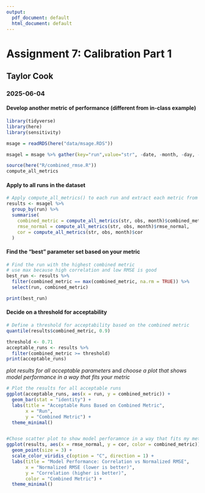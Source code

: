 ```yaml
---
output:
  pdf_document: default
  html_document: default
---
```

# Assignment 7: Calibration Part 1

## Taylor Cook

### 2025-06-04

#### Develop another metric of performance (different from in-class example)

```r
library(tidyverse)
library(here)
library(sensitivity)

msage = readRDS(here("data/msage.RDS"))

msagel = msage %>% gather(key="run",value="str", -date, -month, -day, -year, -wy,-obs)

source(here("R/combined_rmse.R"))
compute_all_metrics
```

#### Apply to all runs in the dataset

```r
# Apply compute_all_metrics() to each run and extract each metric from the returned list
results <- msagel %>%
  group_by(run) %>%
  summarise(
    combined_metric = compute_all_metrics(str, obs, month)$combined_metric,
    rmse_normal = compute_all_metrics(str, obs, month)$rmse_normal,
    cor = compute_all_metrics(str, obs, month)$cor
  )
```


#### Find the "best" parameter set based on your metric

```r
# Find the run with the highest combined metric
# use max because high correlation and low RMSE is good
best_run <- results %>%
  filter(combined_metric == max(combined_metric, na.rm = TRUE)) %>%
  select(run, combined_metric)

print(best_run)
```


#### Decide on a threshold for acceptability
```r
# Define a threshold for acceptability based on the combined metric
quantile(results$combined_metric, 0.9)

threshold <- 0.71
acceptable_runs <- results %>%
  filter(combined_metric >= threshold)
print(acceptable_runs)
```

*plot results for all acceptable parameters* and *choose a plot that shows model performance in a way that fits your metric*

```r
# Plot the results for all acceptable runs
ggplot(acceptable_runs, aes(x = run, y = combined_metric)) +
  geom_bar(stat = "identity") +
  labs(title = "Acceptable Runs Based on Combined Metric",
       x = "Run",
       y = "Combined Metric") +
  theme_minimal()


#Chose scatter plot to show model perforamnce in a way that fits my metric
ggplot(results, aes(x = rmse_normal, y = cor, color = combined_metric)) +
  geom_point(size = 3) +
  scale_color_viridis_c(option = "C", direction = 1) +
  labs(title = "Model Performance: Correlation vs Normalized RMSE",
       x = "Normalized RMSE (lower is better)",
       y = "Correlation (higher is better)",
       color = "Combined Metric") +
  theme_minimal()
```







